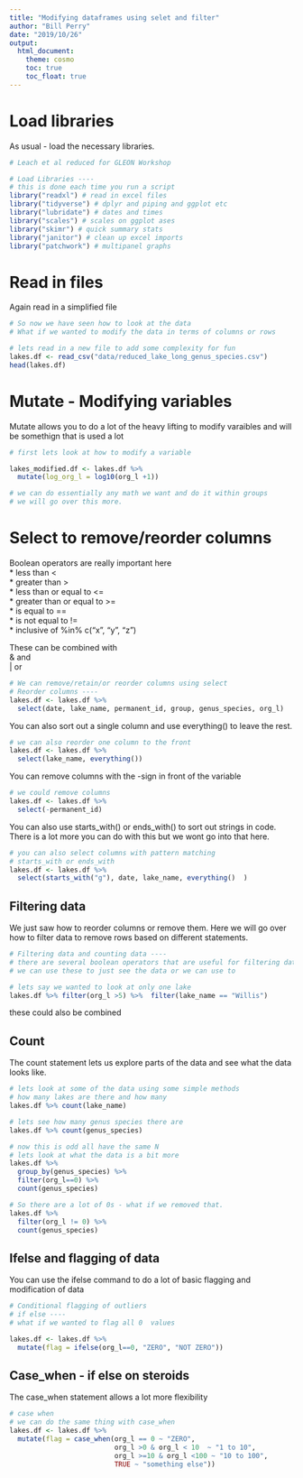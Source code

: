 ```yaml
---
title: "Modifying dataframes using selet and filter"
author: "Bill Perry"
date: "2019/10/26"
output:
  html_document:
    theme: cosmo
    toc: true
    toc_float: true
---
```


# Load libraries
As usual - load the necessary libraries.
```r
# Leach et al reduced for GLEON Workshop

# Load Libraries ----
# this is done each time you run a script
library("readxl") # read in excel files
library("tidyverse") # dplyr and piping and ggplot etc
library("lubridate") # dates and times
library("scales") # scales on ggplot ases
library("skimr") # quick summary stats
library("janitor") # clean up excel imports
library("patchwork") # multipanel graphs

```

# Read in files    
Again read in a simplified file

```r
# So now we have seen how to look at the data
# What if we wanted to modify the data in terms of columns or rows

# lets read in a new file to add some complexity for fun
lakes.df <- read_csv("data/reduced_lake_long_genus_species.csv")
head(lakes.df)
```

# Mutate - Modifying variables
Mutate allows you to do a lot of the heavy lifting to modify varaibles and will be somethign that is used a lot
```r
# first lets look at how to modify a variable

lakes_modified.df <- lakes.df %>%
  mutate(log_org_l = log10(org_l +1))

# we can do essentially any math we want and do it within groups
# we will go over this more.
```


# Select to remove/reorder columns     
   
Boolean operators are really important here     
 * less than <    
 * greater than >     
 * less than or equal to <=    
 * greater than or equal to >=    
 * is equal to ==    
 * is not equal to !=    
 * inclusive of %in% c("x", "y", "z")    
    
 These can be combined with    
     &  and   
     | or   
   
```r
# We can remove/retain/or reorder columns using select
# Reorder columns ----
lakes.df <- lakes.df %>%
  select(date, lake_name, permanent_id, group, genus_species, org_l)
```

You can also sort out a single column and use everything() to leave the rest.
```r
# we can also reorder one column to the front
lakes.df <- lakes.df %>%
  select(lake_name, everything())

```

You can remove columns with the -sign in front of the variable 
```r
# we could remove columns
lakes.df <- lakes.df %>%
  select(-permanent_id)
```

You can also use starts_with() or ends_with() to sort out strings in code. There is a lot more you can do with this but we wont go into that here.
```r

# you can also select columns with pattern matching
# starts_with or ends_with
lakes.df <- lakes.df %>%
  select(starts_with("g"), date, lake_name, everything()  )
```

## Filtering data
We just saw how to reorder columns or remove them. Here we will go over how to filter data to remove rows based on different statements.
```r
# Filtering data and counting data ----
# there are several boolean operators that are useful for filtering data
# we can use these to just see the data or we can use to 

# lets say we wanted to look at only one lake
lakes.df %>% filter(org_l >5) %>%  filter(lake_name == "Willis")
```

these could also be combined

## Count
The count statement lets us explore parts of the data and see what the data looks like.
```r
# lets look at some of the data using some simple methods
# how many lakes are there and how many 
lakes.df %>% count(lake_name)
```



```r
# lets see how many genus species there are
lakes.df %>% count(genus_species)
```


```r
# now this is odd all have the same N 
# lets look at what the data is a bit more
lakes.df %>% 
  group_by(genus_species) %>%
  filter(org_l==0) %>%
  count(genus_species)
```


```r
# So there are a lot of 0s - what if we removed that.
lakes.df %>% 
  filter(org_l != 0) %>%
  count(genus_species)
```

## Ifelse and flagging of data 
You can use the ifelse command to do a lot of basic flagging and modification of data    

```r
# Conditional flagging of outliers
# if else ----
# what if we wanted to flag all 0  values

lakes.df <- lakes.df %>%
  mutate(flag = ifelse(org_l==0, "ZERO", "NOT ZERO"))
```

## Case_when - if else on steroids
The case_when statement allows a lot more flexibility
```r
# case when
# we can do the same thing with case_when
lakes.df <- lakes.df %>%
  mutate(flag = case_when(org_l == 0 ~ "ZERO",
                          org_l >0 & org_l < 10  ~ "1 to 10",
                          org_l >=10 & org_l <100 ~ "10 to 100",
                          TRUE ~ "something else"))
```


<!-- Global site tag (gtag.js) - Google Analytics -->
<script async src="https://www.googletagmanager.com/gtag/js?id=UA-88373117-6"></script>
<script>
  window.dataLayer = window.dataLayer || [];
  function gtag(){dataLayer.push(arguments);}
  gtag('js', new Date());

  gtag('config', 'UA-88373117-6');
</script>
